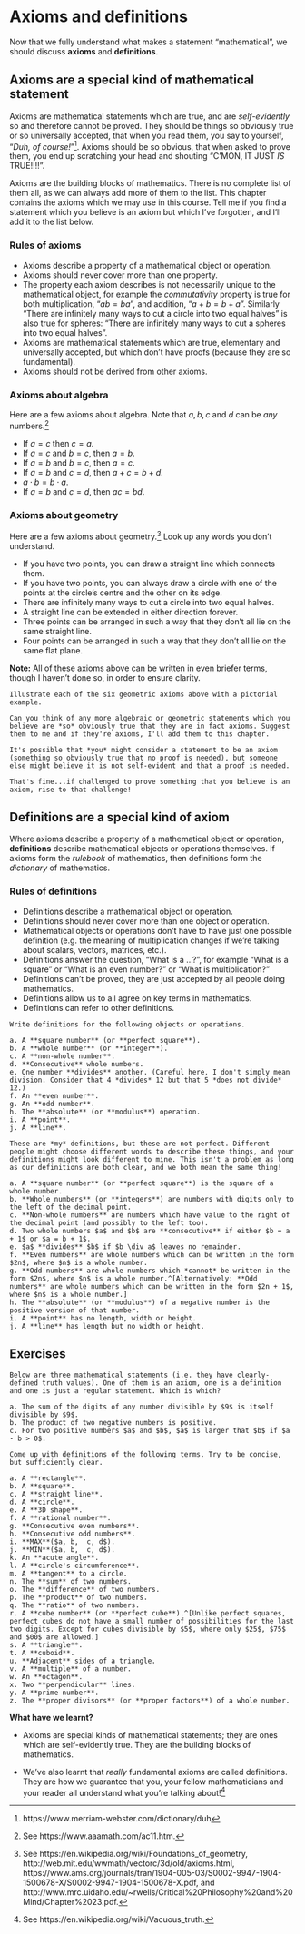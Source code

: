 # Axioms and definitions

Now that we fully understand what makes a statement "mathematical", we should discuss **axioms** and **definitions**. 

## Axioms are a special kind of mathematical statement

Axioms are mathematical statements which are true, and are *self-evidently* so and therefore cannot be proved. They should be things so obviously true or so universally accepted, that when you read them, you say to yourself, "*Duh, of course!*"^[https://www.merriam-webster.com/dictionary/duh]. Axioms should be so obvious, that when asked to prove them, you end up scratching your head and shouting "C'MON, IT JUST *IS* TRUE!!!!".

Axioms are the building blocks of mathematics. There is no complete list of them all, as we can always add more of them to the list. This chapter contains the axioms which we may use in this course. Tell me if you find a statement which you believe is an axiom but which I've forgotten, and I'll add it to the list below.

### Rules of axioms

- Axioms describe a property of a mathematical object or operation.
- Axioms should never cover more than one property.
- The property each axiom describes is not necessarily unique to the mathematical object, for example the *commutativity* property is true for both multiplication, "$ab = ba$", and addition, "$a+b=b+a$". Similarly "There are infinitely many ways to cut a circle into two equal halves" is also true for spheres: "There are infinitely many ways to cut a spheres into two equal halves".
- Axioms are mathematical statements which are true, elementary and universally accepted, but which don't have proofs (because they are so fundamental).
- Axioms should not be derived from other axioms.

### Axioms about algebra

Here are a few axioms about algebra. Note that $a, b, c$ and $d$ can be *any* numbers.^[See https://www.aaamath.com/ac11.htm.]

- If $a = c$ then $c = a$.
- If $a = c$ and $b = c$, then $a = b$.
- If $a = b$ and $b = c$, then $a = c$.
- If $a = b$ and $c = d$, then $a + c = b + d$.
- $a \cdot b = b \cdot a$.
- If $a = b$ and $c = d$, then $ac = bd$.

### Axioms about geometry

Here are a few axioms about geometry.^[See https://en.wikipedia.org/wiki/Foundations_of_geometry, http://web.mit.edu/wwmath/vectorc/3d/old/axioms.html, https://www.ams.org/journals/tran/1904-005-03/S0002-9947-1904-1500678-X/S0002-9947-1904-1500678-X.pdf, and http://www.mrc.uidaho.edu/~rwells/Critical%20Philosophy%20and%20Mind/Chapter%2023.pdf.] Look up any words you don't understand.

- If you have two points, you can draw a straight line which connects them.
- If you have two points, you can always draw a circle with one of the points at the circle's centre and the other on its edge.
- There are infinitely many ways to cut a circle into two equal halves.
- A straight line can be extended in either direction forever.
- Three points can be arranged in such a way that they don't all lie on the same straight line.
- Four points can be arranged in such a way that they don't all lie on the same flat plane.

**Note:** All of these axioms above can be written in even briefer terms, though I haven't done so, in order to ensure clarity. 

<div class="alert alert-info" role="alert">
```exercise
Illustrate each of the six geometric axioms above with a pictorial example.

```  
</div>

<div class="alert alert-danger" role="alert">
```exercise
Can you think of any more algebraic or geometric statements which you believe are *so* obviously true that they are in fact axioms. Suggest them to me and if they're axioms, I'll add them to this chapter.

It's possible that *you* might consider a statement to be an axiom (something so obviously true that no proof is needed), but someone else might believe it is not self-evident and that a proof is needed. 

That's fine...if challenged to prove something that you believe is an axiom, rise to that challenge!

```  
</div>

## Definitions are a special kind of axiom

Where axioms describe a property of a mathematical object or operation, **definitions** describe mathematical objects or operations themselves. If axioms form the *rulebook* of mathematics, then definitions form the *dictionary* of mathematics.

### Rules of definitions

- Definitions describe a mathematical object or operation.
- Definitions should never cover more than one object or operation.
- Mathematical objects or operations don't have to have just one possible definition (e.g. the meaning of multiplication changes if we're talking about scalars, vectors, matrices, etc.).
- Definitions answer the question, "What is a ...?", for example "What is a square" or "What is an even number?" or "What is multiplication?"
- Definitions can't be proved, they are just accepted by all people doing mathematics.
- Definitions allow us to all agree on key terms in mathematics.
- Definitions can refer to other definitions.

<div class="alert alert-info" role="alert">
```exercise
Write definitions for the following objects or operations.

a. A **square number** (or **perfect square**).
b. A **whole number** (or **integer**).
c. A **non-whole number**.
d. **Consecutive** whole numbers.
e. One number **divides** another. (Careful here, I don't simply mean division. Consider that 4 *divides* 12 but that 5 *does not divide* 12.)
f. An **even number**.
g. An **odd number**.
h. The **absolute** (or **modulus**) operation.
i. A **point**.
j. A **line**.

```
</div>

```solution
These are *my* definitions, but these are not perfect. Different people might choose different words to describe these things, and your definitions might look different to mine. This isn't a problem as long as our definitions are both clear, and we both mean the same thing!

a. A **square number** (or **perfect square**) is the square of a whole number.
b. **Whole numbers** (or **integers**) are numbers with digits only to the left of the decimal point.
c. **Non-whole numbers** are numbers which have value to the right of the decimal point (and possibly to the left too).
d. Two whole numbers $a$ and $b$ are **consecutive** if either $b = a + 1$ or $a = b + 1$.
e. $a$ **divides** $b$ if $b \div a$ leaves no remainder.
f. **Even numbers** are whole numbers which can be written in the form $2n$, where $n$ is a whole number.
g. **Odd numbers** are whole numbers which *cannot* be written in the form $2n$, where $n$ is a whole number.^[Alternatively: **Odd numbers** are whole numbers which can be written in the form $2n + 1$, where $n$ is a whole number.]
h. The **absolute** (or **modulus**) of a negative number is the positive version of that number.
i. A **point** has no length, width or height.
j. A **line** has length but no width or height.

```

## Exercises

<div class="alert alert-info" role="alert">
```exercise
Below are three mathematical statements (i.e. they have clearly-defined truth values). One of them is an axiom, one is a definition and one is just a regular statement. Which is which?
    
a. The sum of the digits of any number divisible by $9$ is itself divisible by $9$.
b. The product of two negative numbers is positive.
c. For two positive numbers $a$ and $b$, $a$ is larger that $b$ if $a - b > 0$.

``` 
</div>

<div class="alert alert-info" role="alert">
```exercise
Come up with definitions of the following terms. Try to be concise, but sufficiently clear.

a. A **rectangle**.
b. A **square**.
c. A **straight line**.
d. A **circle**.
e. A **3D shape**.
f. A **rational number**.
g. **Consecutive even numbers**.
h. **Consecutive odd numbers**.
i. **MAX**($a, b,  c, d$).
j. **MIN**($a, b,  c, d$).
k. An **acute angle**.
l. A **circle's circumference**.
m. A **tangent** to a circle.
n. The **sum** of two numbers.
o. The **difference** of two numbers.
p. The **product** of two numbers.
q. The **ratio** of two numbers.
r. A **cube number** (or **perfect cube**).^[Unlike perfect squares, perfect cubes do not have a small number of possibilities for the last two digits. Except for cubes divisible by $5$, where only $25$, $75$ and $00$ are allowed.]
s. A **triangle**.
t. A **cuboid**.
u. **Adjacent** sides of a triangle.
v. A **multiple** of a number.
w. An **octagon**.
x. Two **perpendicular** lines.
y. A **prime number**.
z. The **proper divisors** (or **proper factors**) of a whole number.

```  

</div>

<div class="alert alert-success" role="alert">
<strong> What have we learnt? </strong> 

- Axioms are special kinds of mathematical statements; they are ones which are self-evidently true. They are the building blocks of mathematics.
    
- We've also learnt that *really* fundamental axioms are called definitions. They are how we guarantee that you, your fellow mathematicians and your reader all understand what you're talking about!^[See https://en.wikipedia.org/wiki/Vacuous_truth.]

</div>